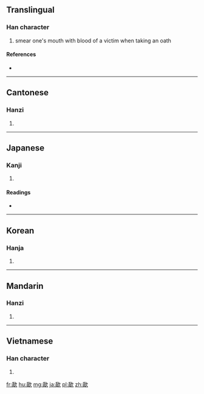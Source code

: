 ==Translingual==

===Han character===
{{Han char|rn=76|rad=欠|as=09|sn=13|four=27782|canj=HXNO,MXNO}}

# smear one's mouth with blood of a victim when taking an oath

====References====
* {{Han ref|kx=0570.050|dkj=16131|dj=0958.080|hdz=32146.010|uh=6B43|ud=27459|bh=DDF7|bd=56823}}

----

==Cantonese==

===Hanzi===
{{yue-hanzi|jyut=|y=saap3}}

# {{defn|lang=yue|sort=欠09}}

----

==Japanese==

===Kanji===
{{ja-kanji|grade=|rs=欠09}}

# {{defn|lang=ja|sort=欠09}}

====Readings====
* {{ja-readings|on=[[そう]] (sō), [[しょう]] (shō), [[こう]] (kō)|kun=[[すする]] (susuru)}}

----

==Korean==

===Hanja===
{{ko-hanja|hangeul=삽|eumhun=|rv=sap|mr=sap|y=sap}}

# {{defn|lang=ko|sort=欠09}}

----

==Mandarin==

===Hanzi===
{{cmn-hanzi|pin=[[shà]] ([[sha4]]), [[xiá]] ([[xia2]])|wg=sha<sup>4</sup>, hsia<sup>2</sup>}}

# {{defn|lang=cmn|sort=欠09}}

----

==Vietnamese==

===Han character===
{{vi-hantu|[[sáp]], [[khảm]]|rs=欠09}}

# {{defn|lang=vi|sort=欠09}}

[[fr:歃]]
[[hu:歃]]
[[mg:歃]]
[[ja:歃]]
[[pl:歃]]
[[zh:歃]]